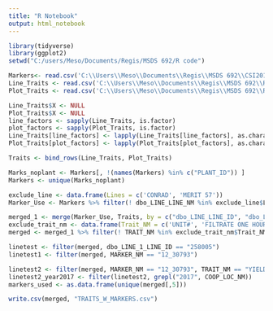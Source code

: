 ```yaml
---
title: "R Notebook"
output: html_notebook
---
```


```r
library(tidyverse)
library(ggplot2)
setwd("C:/users/Meso/Documents/Regis/MSDS 692/R code")
```
```r
Markers<- read.csv('C:\\Users\\Meso\\Documents\\Regis\\MSDS 692\\CSI2015_MARKERS.csv', header = TRUE)
Line_Traits <- read.csv('C:\\Users\\Meso\\Documents\\Regis\\MSDS 692\\R code\\LINE_TRAITS_NORMALIZED.csv', header = TRUE)
Plot_Traits <- read.csv('C:\\Users\\Meso\\Documents\\Regis\\MSDS 692\\R code\\PLOT_TRAITS_NORMALIZED.csv', header = TRUE)
```

```r
Line_Traits$X <- NULL
Plot_Traits$X <- NULL
line_factors <- sapply(Line_Traits, is.factor)
plot_factors <- sapply(Plot_Traits, is.factor)
Line_Traits[line_factors] <- lapply(Line_Traits[line_factors], as.character)
Plot_Traits[plot_factors] <- lapply(Plot_Traits[plot_factors], as.character)
```



```r
Traits <- bind_rows(Line_Traits, Plot_Traits)
```
```r
Marks_noplant <- Markers[, !(names(Markers) %in% c("PLANT_ID")) ]
Markers <- unique(Marks_noplant)
```

```r
exclude_line <- data.frame(Lines = c('CONRAD', 'MERIT 57'))
Marker_Use <- Markers %>% filter(! dbo_LINE_LINE_NM %in% exclude_line$Lines)
```

```r
merged_1 <- merge(Marker_Use, Traits, by = c("dbo_LINE_LINE_ID", "dbo_LINE_LINE_NM", "dbo_LINE_1_LINE_ID", "dbo_LINE_1_LINE_NM"))
exclude_trait_nm <- data.frame(Trait_NM = c('UNIT#', 'FILTRATE ONE HOUR', 'MALT PROBLEMS', 'STEEP IN DATE', 'STEEP NUMBER', 'FGGRAMS OVER'))
merged <- merged_1 %>% filter(! TRAIT_NM %in% exclude_trait_nm$Trait_NM)
```

```r
linetest <- filter(merged, dbo_LINE_1_LINE_ID == "258005")
linetest1 <- filter(merged, MARKER_NM == "12_30793")
```


```r
linetest2 <- filter(merged, MARKER_NM == "12_30793", TRAIT_NM == "YIELD")
linetest2_year2017 <- filter(linetest2, grepl("2017", COOP_LOC_NM))
markers_used <- as.data.frame(unique(merged[,5]))
```

```r
write.csv(merged, "TRAITS_W_MARKERS.csv")
```

